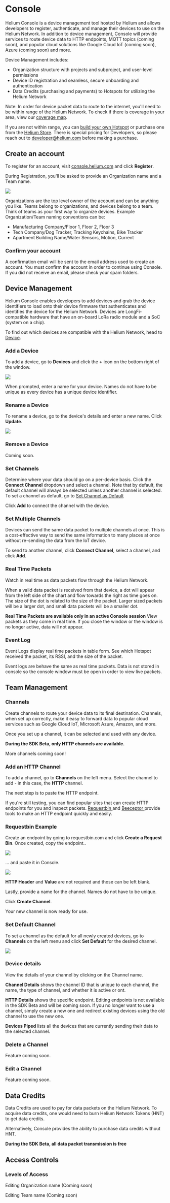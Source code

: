 

# Console

Helium Console is a device management tool hosted by Helium and allows developers to register, authenticate, and manage their devices to use on the Helium Network. In addition to device management, Console will provide services to route device data to HTTP endpoints, MQTT topics (coming soon), and popular cloud solutions like Google Cloud IoT (coming soon), Azure (coming soon) and more. 

Device Management includes:
- Organization structure with projects and subproject, and user-level permissions
- Device ID registration and seamless, secure onboarding and authentication
- Data Credits (purchasing and payments) to Hotspots for utilizing the Helium Network


Note: In order for device packet data to route to the internet, you'll need to be within range of the Helium Network. To check if there is coverage in your area, view our <a href="https://network.helium.com">coverage map</a>. 

If you are not within range, you can [build your own Hotspot](/hotspot/developer-setup) or purchase one from the <a href="https://helium.com/store">Helium Store</a>. There is special pricing for Developers, so please reach out to developer@helium.com before making a purchase.

## Create an account

To register for an account, visit <a href="https://console.helium.com">console.helium.com</a> and click **Register**.

During Registration, you'll be asked to provide an Organization name and a Team name.

<img src={register} />

Organizations are the top level owner of the account and can be anything you like. Teams belong to organizations, and devices belong to a team. Think of teams as your first way to organize devices. Example Organization/Team naming conventions can be:
- Manufacturing Company/Floor 1, Floor 2, Floor 3
- Tech Company/Dog Tracker, Tracking Keychains, Bike Tracker
- Apartment Building Name/Water Sensors, Motion, Current

### Confirm your account
A confirmation email will be sent to the email address used to create an account. You must confirm the account in order to continue using Console. If you did not receive an email, please check your spam folders.

## Device Management

Helium Console enables developers to add devices and grab the device identifiers to load onto their device firmware that authenticates and identifies the device for the Helium Network.
Devices are LongFi-compatible hardware that have an on-board LoRa radio module and a SoC (system on a chip). 

To find out which devices are compatible with the Helium Network, head to [Device](/device/overview).

### Add a Device

To add a device, go to **Devices** and click the **+** icon on the bottom right of the window.

<img src={create_device} />

When prompted, enter a name for your device. Names do not have to be unique as every device has a unique device identifier.

### Rename a Device

To rename a device, go to the device's details and enter a new name. Click **Update**.

<img src={Change_Device_Name} />

### Remove a Device

Coming soon.

### Set Channels
Determine where your data should go on a per-device basis. Click the **Connect Channel** dropdown and select a channel. Note that by default, the default channel will always be selected unless another channel is selected. To set a channel as default, go to [Set Channel as Default](#setchannel)

Click **Add** to connect the channel with the device.

### Set Multiple Channels
Devices can send the same data packet to multiple channels at once. This is a cost-effective way to send the same information to many places at once without re-sending the data from the IoT device.

To send to another channel, click **Connect Channel**, select a channel, and click **Add**.

### Real Time Packets
Watch in real time as data packets flow through the Helium Network. 

When a valid data packet is received from that device, a dot will appear from the left side of the chart and flow towards the right as time goes on. The size of the dot is related to the size of the packet. Larger sized packets will be a larger dot, and small data packets will be a smaller dot. 

**Real Time Packets are available only in an active Console session**
View packets as they come in real time. If you close the window or the window is no longer active, data will not appear. 

### Event Log
Event Logs display real time packets in table form. See which Hotspot received the packet, its RSSI, and the size of the packet.

Event logs are behave the same as real time packets. Data is not stored in console so the console window must be open in order to view live packets.


## Team Management

### Channels

Create channels to route your device data to its final destination. Channels, when set up correctly, make it easy to forward data to popular cloud services such as Google Cloud IoT, Microsoft Azure, Amazon, and more. 

Once you set up a channel, it can be selected and used with any device.

**During the SDK Beta, only HTTP channels are available.**

More channels coming soon!

### Add an HTTP Channel

To add a channel, go to **Channels** on the left menu. Select the channel to add - in this case, the **HTTP** channel.

The next step is to paste the HTTP endpoint.

If you're still testing, you can find popular sites that can create HTTP endpoints for you and inspect packets. <a href="https://www.requestbin.com">Requestbin </a> and <a href="https://www.beeceptor.com">Beeceptor </a>provide tools to make an HTTP endpoint quickly and easily.

### Requestbin Example
Create an endpoint by going to requestbin.com and click **Create a Request Bin**. Once created, copy the endpoint..

<img src={request_bin} />

... and paste it in Console.

<img src={pasted_endpoint} />

**HTTP Header** and **Value** are not required and those can be left blank. 

Lastly, provide a name for the channel. Names do not have to be unique.

Click **Create Channel**.

Your new channel is now ready for use.

### Set Default Channel 
[setchannel]: #setchannel

To set a channel as the default for all newly created devices, go to **Channels** on the left menu and click **Set Default** for the desired channel. 

<img src={set_channel_as_default} />

### Device details
View the details of your channel by clicking on the Channel name. 

**Channel Details** shows the channel ID that is unique to each channel, the name, the type of channel, and whether it is active or ont.

**HTTP Details** shows the specific endpoint. Editing endpoints is not available in the SDK Beta and will be coming soon. If you no longer want to use a channel, simply create a new one and redirect existing devices using the old channel to use the new one.

**Devices Piped** lists all the devices that are currently sending their data to the selected channel.

### Delete a Channel

Feature coming soon.

### Edit a Channel

Feature coming soon.

## Data Credits

Data Credits are used to pay for data packets on the Helium Network. To acquire data credits, one would need to burn Helium Network Tokens (HNT) to get data credits.

Alternatively, Console provides the ability to purchase data credits without HNT.

**During the SDK Beta, all data packet transmission is free**

## Access Controls

### Levels of Access

Editing Organization name (Coming soon)

Editing Team name (Coming soon)